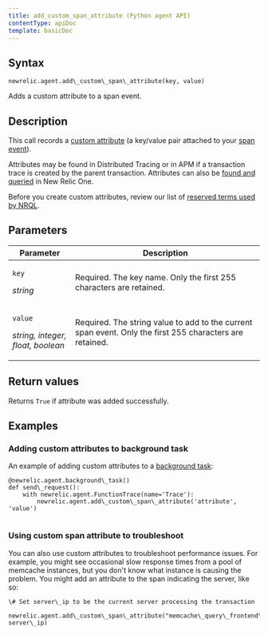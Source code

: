 ```yaml
---
title: add_custom_span_attribute (Python agent API)
contentType: apiDoc
template: basicDoc
---
```


## Syntax

~~~
newrelic.agent.add\_custom\_span\_attribute(key, value)
~~~
Adds a custom attribute to a span event.

## Description

This call records a [custom attribute](/docs/accounts-partnerships/education/getting-started-new-relic/glossary#attribute) (a key/value pair attached to your [span event](https://docs.newrelic.com/docs/using-new-relic/welcome-new-relic/get-started/glossary#span)).

Attributes may be found in Distributed Tracing or in APM if a transaction trace is created by the parent transaction. Attributes can also be [found and queried](/docs/query-your-data/explore-query-data/explore-data/introduction-querying-new-relic-data) in New Relic One.

Before you create custom attributes, review our list of [reserved terms used by NRQL](/docs/insights/nrql-new-relic-query-language/nrql-resources/nrql-reserved-words).

## Parameters

<table><thead><tr><th width="25%">Parameter</th><th>Description</th></tr></thead><tbody><tr><td><p><code>key</code></p><p><em>string</em></p></td><td>Required. The key name. Only the first 255 characters are retained.</td></tr><tr><td><p><code>value</code></p><p><em>string, integer, float, boolean</em></p></td><td>Required. The string value to add to the current span event. Only the first 255 characters are retained.</td></tr></tbody></table>

## Return values

Returns `True` if attribute was added successfully. 

## Examples

### Adding custom attributes to background task

An example of adding custom attributes to a [background task](/docs/agents/python-agent/python-agent-api/background_task):

~~~
@newrelic.agent.background\_task()
def send\_request():
	with newrelic.agent.FunctionTrace(name='Trace'):
    	newrelic.agent.add\_custom\_span\_attribute('attribute', 'value')


~~~

### Using custom span attribute to troubleshoot

You can also use custom attributes to troubleshoot performance issues. For example, you might see occasional slow response times from a pool of memcache instances, but you don't know what instance is causing the problem. You might add an attribute to the span indicating the server, like so:

~~~
\# Set server\_ip to be the current server processing the transaction

newrelic.agent.add\_custom\_span\_attribute("memcache\_query\_frontend\_lookup", server\_ip)

~~~